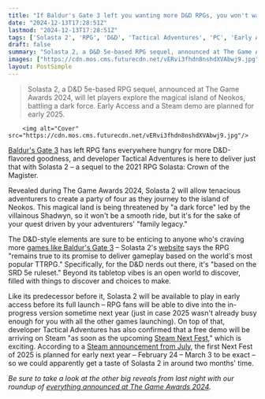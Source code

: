 ```yaml
---
title: "If Baldur's Gate 3 left you wanting more D&D RPGs, you won't want to miss the sequel to Solasta: Crown of the Magister when it launches in early access next year"
date: "2024-12-13T17:28:51Z"
lastmod: "2024-12-13T17:28:51Z"
tags: ['Solasta 2', 'RPG', 'D&D', 'Tactical Adventures', 'PC', 'Early Access', 'Steam']
draft: false
summary: "Solasta 2, a D&D 5e-based RPG sequel, announced at The Game Awards 2024, will let players explore the magical island of Neokos, battling a dark force.  Early Access and a Steam demo are planned for early 2025."
images: ["https://cdn.mos.cms.futurecdn.net/vERvi3fhdn8nshdXVAbwj9.jpg"]
layout: PostSimple
---
```

> Solasta 2, a D&D 5e-based RPG sequel, announced at The Game Awards 2024, will let players explore the magical island of Neokos, battling a dark force.  Early Access and a Steam demo are planned for early 2025.


        <img alt="Cover" src="https://cdn.mos.cms.futurecdn.net/vERvi3fhdn8nshdXVAbwj9.jpg"/>
        
[<u>Baldur's Gate 3</u>](https://www.gamesradar.com/baldurs-gate-3-guide/) has left RPG fans everywhere hungry for more D&D-flavored goodness, and developer Tactical Adventures is here to deliver just that with Solasta 2 – a sequel to the 2021 RPG Solasta: Crown of the Magister.

Revealed during The Game Awards 2024, Solasta 2 will allow tenacious adventurers to create a party of four as they journey to the island of Neokos. This magical land is being threatened by "a dark force" led by the villainous Shadwyn, so it won't be a smooth ride, but it's for the sake of your quest driven by your adventurers' "family legacy." 

The D&D-style elements are sure to be enticing to anyone who's craving more [<u>games like Baldur's Gate 3</u>](https://www.gamesradar.com/board-games-and-tabletop-rpgs-like-baldurs-gate-3/) – Solasta 2's [<u>website</u>](https://www.solasta-game.com/) says the RPG "remains true to its promise to deliver gameplay based on the world's most popular TTRPG." Specifically, for the D&D nerds out there, it's "based on the SRD 5e ruleset." Beyond its tabletop vibes is an open world to discover, filled with things to discover and choices to make.

Like its predecessor before it, Solasta 2 will be available to play in early access before its full launch – RPG fans will be able to dive into the in-progress version sometime next year (just in case 2025 wasn't already busy enough for you with all the other games launching). On top of that, developer Tactical Adventures has also confirmed that a free demo will be arriving on Steam "as soon as the upcoming [Steam Next Fest](https://www.gamesradar.com/tag/steam-next-fest/)," which is exciting. According to a [<u>Steam announcement from July</u>](https://steamcommunity.com/groups/steamworks/announcements/detail/4264427597939246984), the first Next Fest of 2025 is planned for early next year – February 24 – March 3 to be exact – so we could apparently get a taste of Solasta 2 in around two months' time.

*Be sure to take a look at the other big reveals from last night with our roundup of *[<u><em>everything announced at The Game Awards 2024</em></u>](https://www.gamesradar.com/news/live/game-awards-2024-everything-announced/)*.*
        